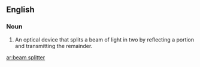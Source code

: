 ==English==




===Noun===
{{en-noun|sg=[[beam]] [[splitter]]}}
{{wikipedia}}

#An optical device that splits a beam of light in two by reflecting a portion and transmitting the remainder.

[[ar:beam splitter]]